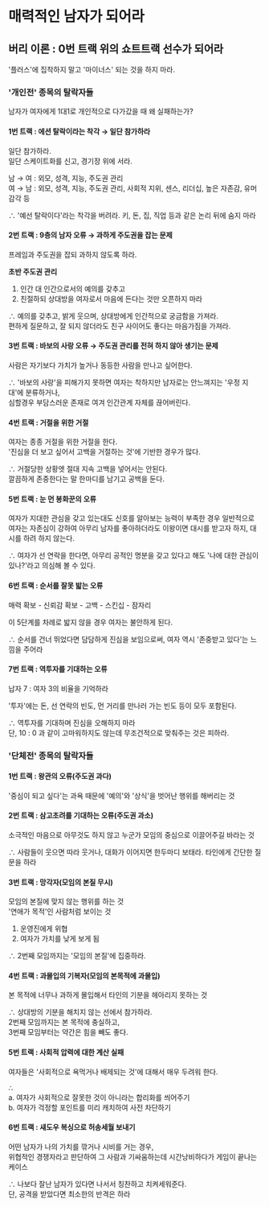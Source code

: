 # 매력적인 남자가 되어라

## 버리 이론 : 0번 트랙 위의 쇼트트랙 선수가 되어라

'플러스'에 집착하지 말고 '마이너스' 되는 것을 하지 마라.

### '개인전' 종목의 탈락자들

남자가 여자에게 1대1로 개인적으로 다가갔을 때 왜 실패하는가?

#### 1번 트랙 : 에션 탈락이라는 착각 → 일단 참가하라

일단 참가하라.  
일단 스케이트화를 신고, 경기장 위에 서라.

남 → 여 : 외모, 성격, 지능, 주도권 관리  
여 → 남 : 외모, 성격, 지능, 주도권 관리, 사회적 지위, 센스, 리더십, 높은 자존감, 유머 감각 등

∴ '예선 탈락이다'라는 착각을 버려라. 키, 돈, 집, 직업 등과 같은 논리 뒤에 숨지 마라

#### 2번 트랙 : 9층의 남자 오류 → 과하게 주도권을 잡는 문제

프레임과 주도권을 잡되 과하지 않도록 하라.  

**초반 주도권 관리**
1. 인간 대 인간으로서의 예의를 갖추고
2. 친절하되 상대방을 여자로서 마음에 든다는 것만 오픈하지 마라

∴ 예의를 갖추고, 밝게 웃으며, 상대방에게 인간적으로 궁금함을 가져라.  
편하게 질문하고, 잘 되지 않더라도 친구 사이어도 좋다는 마음가짐을 가져라.

#### 3번 트랙 : 바보의 사랑 오류 → 주도권 관리를 전혀 하지 않아 생기는 문제

사람은 자기보다 가치가 높거나 동등한 사람을 만나고 싶어한다.

∴ '바보의 사랑'을 피해가지 못하면 여자는 착하지만 남자로는 안느껴지는 '우정 지대'에 분류하거나,  
심할경우 부담스러운 존재로 여겨 인간관계 자체를 끊어버린다.

#### 4번 트랙 : 거절을 위한 거절

여자는 종종 거절을 위한 거절을 한다.  
'진심을 더 보고 싶어서 고백을 거절하는 것'에 기반한 경우가 많다.

∴ 거절당한 상황엣 절대 지속 고백을 넣어서는 안된다.  
깔끔하게 존중한다는 말 한마디를 남기고 공백을 둔다.

#### 5번 트랙 : 눈 먼 봉화꾼의 오류

여자가 지대한 관심을 갖고 있는대도 신호를 알아보는 능력이 부족한 경우
일반적으로 여자는 자존심이 강하여 아무리 남자를 좋아하더라도 이왕이면 대시를 받고자 하지, 대시를 하려 하지 않는다.  

∴ 여자가 선 연락을 한다면, 아무리 공적인 명분을 갖고 있다고 해도 '나에 대한 관심이 있나?'라고 의심해 볼 수 있다.  


#### 6번 트랙 : 순서를 잘못 밟는 오류

매력 확보 - 신뢰감 확보 - 고백 - 스킨십 - 잠자리

이 5단계를 차례로 밟지 않을 경우 여자는 불안하게 된다.

∴ 순서를 건너 뛰었다면 담담하게 진심을 보임으로써, 여자 역시 '존중받고 있다'는 느낌을 주어라

#### 7번 트랙 : 역투자를 기대하는 오류

납자 7 : 여자 3의 비율을 기억하라

'투자'에는 돈, 선 연락의 빈도, 먼 거리를 만나러 가는 빈도 등이 모두 포함된다.  

∴ 역투자를 기대하며 진심을 오해하지 마라    
단, 10 : 0 과 같이 고마워하지도 않는데 무조건적으로 맞춰주는 것은 피하라.

### '단체전' 종목의 탈락자들

#### 1번 트랙 : 왕관의 오류(주도권 과다)

'중심이 되고 싶다'는 과욕 때문에 '예의'와 '상식'을 벗어난 행위를 해버리는 것

#### 2번 트랙 : 삼고초려를 기대하는 오류(주도권 과소)

소극적인 마음으로 아무것도 하지 않고 누군가 모임의 중심으로 이끌어주길 바라는 것

∴ 사람들이 웃으면 따라 웃거나, 대화가 이어지면 한두마디 보태라. 타인에게 간단한 질문을 하라

#### 3번 트랙 : 망각자(모임의 본질 무시)

모임의 본질에 맞지 않는 행위를 하는 것  
'연애가 목적'인 사람처럼 보이는 것

1. 운영진에게 위협
2. 여자가 가치를 낮게 보게 됨

∴ 2번째 모임까지는 '모임의 본질'에 집중하라.

#### 4번 트랙 : 과몰입의 기복자(모임의 본목적에 과몰입)

본 목적에 너무나 과하게 몰입해서 타인의 기분을 헤아리지 못하는 것

∴ 상대방의 기분을 해치지 않는 선에서 참가하라.  
2번째 모임까지는 본 목적에 충실하고,  
3번째 모임부터는 약간은 힘을 빼도 좋다.

#### 5번 트랙 : 사회적 압력에 대한 계산 실패

여자들은 '사회적으로 욕먹거나 배제되는 것'에 대해서 매우 두려워 한다.

∴  
a. 여자가 사회적으로 잘못한 것이 아니라는 합리화를 씌어주기  
b. 여자가 걱정할 포인트를 미리 캐치하여 사전 차단하기

#### 6번 트랙 : 섀도우 복싱으로 허송세월 보내기

어떤 남자가 나의 가치를 깎거나 시비를 거는 경우,  
위협적인 경쟁자라고 판단하여 그 사람과 기싸움하는데 시간낭비하다가 게임이 끝나는 케이스

∴ 나보다 잘난 남자가 있다면 나서서 칭찬하고 치켜세워준다.  
단, 공격을 받았다면 최소한의 반격은 하라


